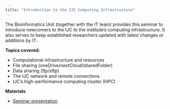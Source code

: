 ```yaml
---
title: "Introduction to the IJC Computing Infrastructure"
---
```



The Bioinformatics Unit (together with the IT team) provides this seminar to introduce newcomers to the IJC to the institute's computing infrastructure. It also serves to keep established researchers updated with latest changes or additions by IT. 


**Topics covered:**

* Computational infrastructure and resources
* File sharing (oneDrive/nextCloud/sharedFolder)
* Data sharing (ftp/sftp)
* The IJC network and remote connections
* IJC's high-performance computing cluster (HPC) 


**Materials**

- [Seminar presentation](data/Introduction_to_the_IJC_computing_infrastructure_Overview.June2024.pdf) 
